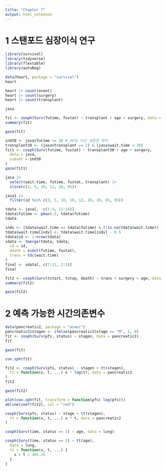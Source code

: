 ```yaml
---
title: "Chapter 7"
output: html_notebook
---
```


# 1 스탠포드 심장이식 연구

```r
library(survival)
library(tidyverse)
library(flextable)
library(autoReg)
```

```r
data(heart, package = "survival")
heart
```

```r
heart |> count(event)
heart |> count(surgery)
heart |> count(transplant)
```

```r
jasa
```

```r
fit <- coxph(Surv(futime, fustat) ~ transplant + age + surgery, data = jasa)
summary(fit)
```

```r
gaze(fit)
```

```r
ind30 <- jasa$futime >= 30 # 30일 이상 생존한 환자
transplant30 <- (jasa$transplant == 1) & (jasa$wait.time < 30)
fit1 <- coxph(Surv(futime, fustat) ~ transplant30 + age + surgery,
  data = jasa,
  subset = ind30
)
gaze(fit1)
```

```r
jasa |>
  select(wait.time, futime, fustat, transplant) |>
  slice(c(2, 5, 10, 12, 28, 95))
```

```r
jasa1 |>
  filter(id %in% c(2, 5, 10, 10, 12, 28, 28, 95, 95))
```

```r
tdata <- jasa[, -c(1:4, 11:14)]
tdata$futime <- pmax(.5, tdata$futime)
tdata
```

```r
indx <- (tdata$wait.time == tdata$futime) & (!is.na(tdata$wait.time))
tdata$wait.time[indx] <- tdata$wait.time[indx] - 0.5
tdata$id <- 1:nrow(tdata)
sdata <- tmerge(tdata, tdata,
  id = id,
  death = event(futime, fustat),
  trans = tdc(wait.time)
)
final <- sdata[, c(7:11, 2:3)]
final
```

```r
fit2 <- coxph(Surv(tstart, tstop, death) ~ trans + surgery + age, data = final)
summary(fit2)
```

```r
gaze(fit2)
```

# 2 예측 가능한 시간의존변수

```r
data(pancreatic2, package = "asaur")
pancreatic2$stagen <- ifelse(pancreatic2$stage == "M", 1, 0)
fit <- coxph(Surv(pfs, status) ~ stagen, data = pancreatic2)
fit
```

```r
gaze(fit)
```

```r
cox.zph(fit)
```

```r
fit2 <- coxph(Surv(pfs, status) ~ stagen + tt(stagen),
  tt = function(x, t, ...) x * log(t), data = pancreatic2
)
fit2
```

```r
gaze(fit2)
```

```r
plot(cox.zph(fit, transform = function(pfs) log(pfs)))
abline(coef(fit2), col = "red")
```

```r
coxph(Surv(pfs, status) ~ stage + tt(stagen),
  tt = function(x, t, ...) x * t, data = pancreatic2
)
```

```r
coxph(Surv(time, status == 2) ~ age, data = lung)
```

```r
coxph(Surv(time, status == 2) ~ tt(age),
  data = lung,
  tt = function(x, t, ...) {
    x + t / 365.25
  }
)
```
